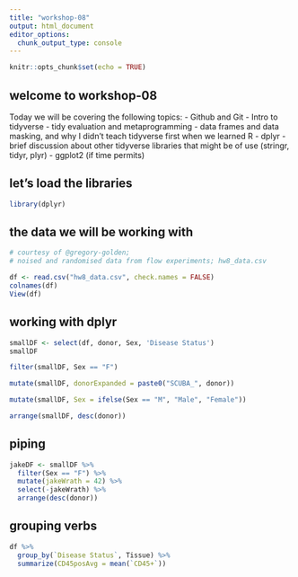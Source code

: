 ```yaml
---
title: "workshop-08"
output: html_document
editor_options: 
  chunk_output_type: console
---
```


```r
knitr::opts_chunk$set(echo = TRUE)
```

## welcome to workshop-08
Today we will be covering the following topics:
- Github and Git
- Intro to tidyverse
  - tidy evaluation and metaprogramming
  - data frames and data masking, and why I didn't teach tidyverse first when we learned R
  - dplyr
  - brief discussion about other tidyverse libraries that might be of use (stringr, tidyr, plyr)
  - ggplot2 (if time permits)

## let's load the libraries  
```r
library(dplyr)
```

  
## the data we will be working with
```r
# courtesy of @gregory-golden;
# noised and randomised data from flow experiments; hw8_data.csv

df <- read.csv("hw8_data.csv", check.names = FALSE)
colnames(df)
View(df)

```
## working with dplyr  
```r
smallDF <- select(df, donor, Sex, 'Disease Status')
smallDF

filter(smallDF, Sex == "F")

mutate(smallDF, donorExpanded = paste0("SCUBA_", donor))

mutate(smallDF, Sex = ifelse(Sex == "M", "Male", "Female"))

arrange(smallDF, desc(donor))
```
## piping
```r
jakeDF <- smallDF %>%
  filter(Sex == "F") %>%
  mutate(jakeWrath = 42) %>%
  select(-jakeWrath) %>%
  arrange(desc(donor))
```
## grouping verbs
```r
df %>%
  group_by(`Disease Status`, Tissue) %>%
  summarize(CD45posAvg = mean(`CD45+`))
```
